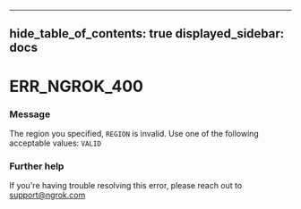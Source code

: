 

---
hide_table_of_contents: true
displayed_sidebar: docs
---


# ERR_NGROK_400

### Message
The region you specified, `REGION` is invalid. Use one of the following acceptable values: `VALID`

<ErrorDetails />



### Further help
If you're having trouble resolving this error, please reach out to [support@ngrok.com](mailto:support@ngrok.com?subject=Help%20with%20ERR_NGROK_400)

